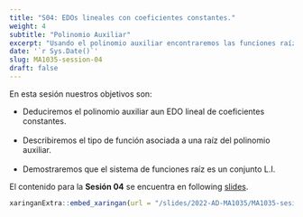 ```yaml
---
title: "S04: EDOs lineales con coeficientes constantes."
weight: 4
subtitle: "Polinomio Auxiliar"
excerpt: "Usando el polinomio auxiliar encontraremos las funciones raíz que general la solución de una EDO linea homogénea de coeficientes constantes."
date: '`r Sys.Date()`'
slug: MA1035-session-04
draft: false
---
```


En esta sesión nuestros objetivos son:


* Deduciremos el polinomio auxiliar aun EDO lineal de coeficientes constantes. <br/><br/>
* Describiremos el tipo de función asociada a una raíz del polinomio auxiliar. <br/><br/>
* Demostraremos que el sistema de funciones raíz es un conjunto L.I. 

El contenido para la **Sesión 04** se encuentra en following [slides](/slides/2022-AD-MA1035/MA1035-sesion-04).

```r
xaringanExtra::embed_xaringan(url = "/slides/2022-AD-MA1035/MA1035-sesion-04", ratio = "4:3")
```

